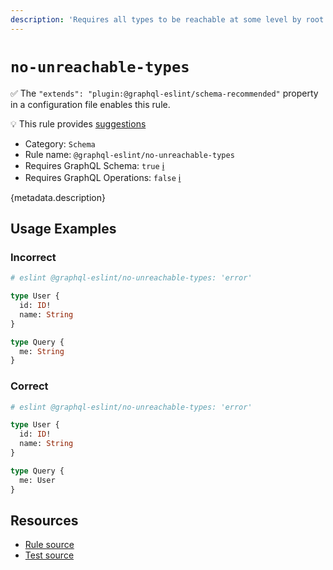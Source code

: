 ```yaml
---
description: 'Requires all types to be reachable at some level by root level fields.'
---
```


# `no-unreachable-types`

✅ The `"extends": "plugin:@graphql-eslint/schema-recommended"` property in a configuration file
enables this rule.

💡 This rule provides
[suggestions](https://eslint.org/docs/developer-guide/working-with-rules#providing-suggestions)

- Category: `Schema`
- Rule name: `@graphql-eslint/no-unreachable-types`
- Requires GraphQL Schema: `true`
  [ℹ️](/docs/getting-started#extended-linting-rules-with-graphql-schema)
- Requires GraphQL Operations: `false`
  [ℹ️](/docs/getting-started#extended-linting-rules-with-siblings-operations)

{metadata.description}

## Usage Examples

### Incorrect

```graphql
# eslint @graphql-eslint/no-unreachable-types: 'error'

type User {
  id: ID!
  name: String
}

type Query {
  me: String
}
```

### Correct

```graphql
# eslint @graphql-eslint/no-unreachable-types: 'error'

type User {
  id: ID!
  name: String
}

type Query {
  me: User
}
```

## Resources

- [Rule source](https://github.com/dimaMachina/graphql-eslint/tree/master/packages/plugin/src/rules/no-unreachable-types.ts)
- [Test source](https://github.com/dimaMachina/graphql-eslint/tree/master/packages/plugin/__tests__/no-unreachable-types.spec.ts)

